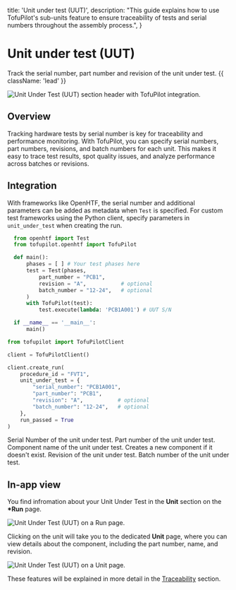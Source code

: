   title: 'Unit under test (UUT)',
  description:
    "This guide explains how to use TofuPilot's sub-units feature to ensure traceability of tests and serial numbers throughout the assembly process.",
}

# Unit under test (UUT)

Track the serial number, part number and revision of the unit under test. {{ className: 'lead' }}

<Image
  src="/uut-header.png"
  alt="Unit Under Test (UUT) section header with TofuPilot integration."
/>

## Overview

Tracking hardware tests by serial number is key for traceability and performance monitoring. With TofuPilot, you can specify serial numbers, part numbers, revisions, and batch numbers for each unit. This makes it easy to trace test results, spot quality issues, and analyze performance across batches or revisions.

## Integration

With frameworks like OpenHTF, the serial number and additional parameters can be added as metadata when `Test` is specified. For custom test frameworks using the Python client, specify parameters in `unit_under_test` when creating the run.

<CodeGroup>

```python {{ title: 'OpenHTF'}}
  from openhtf import Test
  from tofupilot.openhtf import TofuPilot

  def main():
      phases = [ ] # Your test phases here
      test = Test(phases,
          part_number = "PCB1",
          revision = "A",           # optional
          batch_number = "12-24",   # optional
      )
      with TofuPilot(test):
          test.execute(lambda: 'PCB1A001') # UUT S/N

  if __name__ == '__main__':
      main()
```

```python {{ title: 'Python Client'}}
from tofupilot import TofuPilotClient

client = TofuPilotClient()

client.create_run(
    procedure_id = "FVT1",
    unit_under_test = {
        "serial_number": "PCB1A001",
        "part_number": "PCB1",
        "revision": "A",           # optional
        "batch_number": "12-24",   # optional
    },
    run_passed = True
)
```

</CodeGroup>

<Properties>
  <Property name="serial_number" type="str">
    Serial Number of the unit under test.
  </Property>
  <Property name="part_number" type="str">
    Part number of the unit under test.
  </Property>
  <Property name="part_name" type="str (optional)">
    Component name of the unit under test. Creates a new component if it doesn't
    exist.
  </Property>
  <Property name="revision" type="str (optional)">
    Revision of the unit under test.
  </Property>
  <Property name="batch_number" type="str (optional)">
    Batch number of the unit under test.
  </Property>
</Properties>

## In-app view

You find infromation about your Unit Under Test in the **Unit** section on the **\*Run** page.

<Image src="/uut-page-run.png" alt="Unit Under Test (UUT) on a Run page." />

Clicking on the unit will take you to the dedicated **Unit** page, where you can view details about the component, including the part number, name, and revision.

<Image src="/uut-page-unit.png" alt="Unit Under Test (UUT) on a Unit page." />

These features will be explained in more detail in the [Traceability](/traceability) section.

